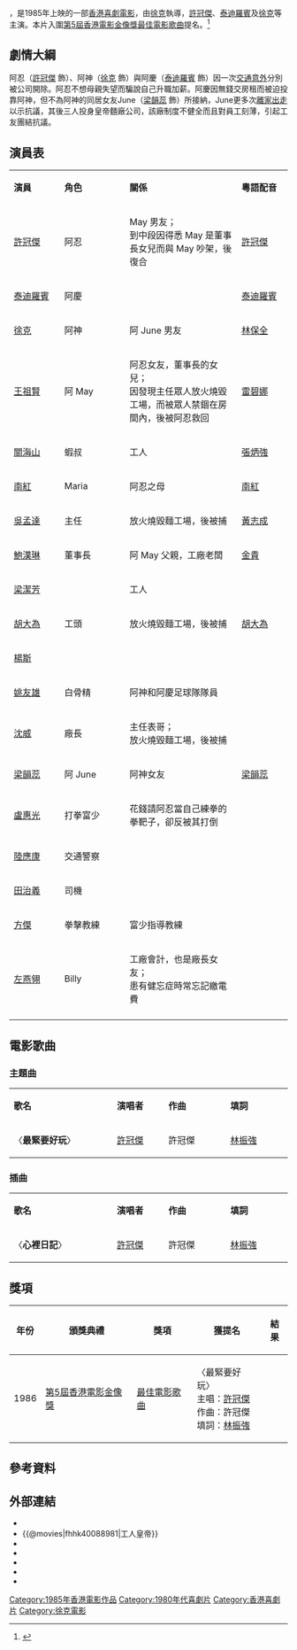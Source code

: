 {{noteTA
|T=zh-tw:工人皇帝; zh-hk:打工皇帝; zh-hans:打工皇帝;
|1=zh-tw:工人皇帝; zh-hk:打工皇帝; zh-hans:打工皇帝;
}}
{{Infobox Film
| name           = 打工皇帝
| original_name  = ''{{lang|en|Working Class}}''<br>''{{lang|en|King Worker}}''
| image          = TEDDYROBIN.JPG|150px
| amg_id         = 120235
| imdb_id        = tt0088981
| writer         = [[陳敢權|陳敢權]]
| starring       = [[許冠傑|許冠傑]]<br>[[泰迪羅賓|泰迪羅賓]]<br>[[徐克|徐克]]<br>[[王祖賢|王祖賢]]<br>[[關海山|關海山]]<br>[[南紅|南紅]]<br>[[吳孟達|吳孟達]]
| director       = [[徐克|徐克]]
| producer       = 
| producer_2     = 禤嘉珍、馬賢良、黎永強
| cinematography = [[陳俊傑|陳俊傑]]
| editing        = [[胡大為|胡大為]]
| music          = [[泰迪羅賓|泰迪羅賓]]、[[許冠傑|許冠傑]]
| maintheme = 〈最緊要好玩〉／[[許冠傑|許冠傑]]
| runtime        = 99 分鐘
| studio         = 新藝城影業有限公司
| distributor    = 金公主娛樂有限公司
| rate           = {{BHKG}}：I
| released       = {{BHKG}}：{{film date|1985|8|10}}{{TWN}}：{{start date|1985|10|19}}
| country        = {{英屬香港電影}}
| language       = [[粵語|粵語]]
| gross          = 香港：[[HK$|HK$]] 16,931,337.00<ref>{{cite web |url=http://www.boxofficecn.com/hkboxoffice1985 |title=1985 香港票房 |publisher=中國電影票房榜|accessdate=2021-05-28 |archive-date=2020-01-05 |archive-url=https://web.archive.org/web/20200105115127/http://www.boxofficecn.com/hkboxoffice1985 |dead-url=yes }}</ref><br>台灣：NT$ 4,883,860.00<ref>{{cite web |url=http://cinema.nccu.edu.tw/BOX/3A/3A85.HTM |title=1985年台灣票房|work=台灣電影資料庫 |access-date=2021-05-09|archive-url=https://web.archive.org/web/20080618233002/http://cinema.nccu.edu.tw/BOX/3A/3A85.HTM |archive-date=2008-06-18 |dead-url=yes}}</ref>
| hk_name        = 《打工皇帝》
| tw_name        = 《工人皇帝》
}}

{{engname|《打工皇帝》|''Working Class''}}，是1985年上映的一部[[香港電影|香港喜劇電影]]，由[[徐克|徐克]]執導，[[許冠傑|許冠傑]]、[[泰迪羅賓|泰迪羅賓]]及[[徐克|徐克]]等主演。本片入圍[[第5屆香港電影金像獎|第5屆香港電影金像獎]][[香港電影金像獎最佳原創電影歌曲|最佳電影歌曲]]提名。<ref>{{cite web|url=http://www.hkfaa.com/winnerlist05.html|title=第5屆香港電影金像獎提名及得獎名單|publisher=香港電影金像獎|accessdate=2021-04-24|archive-date=2019-04-14|archive-url=https://web.archive.org/web/20190414083703/http://www.hkfaa.com/winnerlist05.html|dead-url=no}}</ref>

== 劇情大綱 ==
阿忍（[[許冠傑|許冠傑]]	飾）、阿神（[[徐克|徐克]] 飾）與阿慶（[[泰迪羅賓|泰迪羅賓]] 飾）因一次[[交通意外|交通意外]]分別被公司開除。阿忍不想母親失望而騙說自己升職加薪。阿慶因無錢交房租而被迫投靠阿神，但不為阿神的同居女友June（[[梁韻蕊|梁韻蕊]] 飾）所接納，June更多次[[離家出走|離家出走]]以示抗議，其後三人投身皇帝麵廠公司，該廠制度不健全而且對員工刻薄，引起工友團結抗議。

==演員表==
{|class="wikitable" width="56%"
|- style="background:cornflowerblue; color:white" align=center
|style="width:2%"|'''演員'''||style="width:2%"|'''角色'''||style="width:5%"|'''關係''' ||style="width:2%"|'''粵語配音'''
|-
| [[許冠傑|許冠傑]] || 阿忍 || May 男友；<br>到中段因得悉 May 是董事長女兒而與 May 吵架，後復合 ||  [[許冠傑|許冠傑]]
|-
| [[泰迪羅賓|泰迪羅賓]]|| 阿慶 ||     || [[泰迪羅賓|泰迪羅賓]]
|-
| [[徐克|徐克]] || 阿神 || 阿 June 男友 || [[林保全|林保全]]
|-
| [[王祖賢|王祖賢]] || 阿 May || 阿忍女友，董事長的女兒；<br>因發現主任眾人放火燒毀工場，而被眾人禁錮在房間內，後被阿忍救回 || [[雷碧娜|雷碧娜]]
|-
| [[關海山|關海山]] || 蝦叔 || 工人 || [[張炳強|張炳強]]
|-
| [[南紅|南紅]] || Maria || 阿忍之母 ||  [[南紅|南紅]]
|-
| [[吳孟達|吳孟達]] || 主任 || 放火燒毀麵工場，後被捕 || [[黃志成|黃志成]]
|-
| [[鮑漢琳|鮑漢琳]] || 董事長 || 阿 May 父親，工廠老闆 || [[金貴|金貴]]
|-
| [[梁潔芳|梁潔芳]]||  || 工人 || 
|-
| [[胡大為|胡大為]] || 工頭 || 放火燒毀麵工場，後被捕 || [[胡大為|胡大為]]
|-
| [[楊斯|楊斯]]||  ||  || 
|-
| [[姚友雄|姚友雄]] || 白骨精 || 阿神和阿慶足球隊隊員 ||
|-
| [[沈威|沈威]] || 廠長 || 主任表哥；<br>放火燒毀麵工場，後被捕 ||
|-
| [[梁韻蕊|梁韻蕊]] || 阿 June || 阿神女友 || [[梁韻蕊|梁韻蕊]]
|-
| [[盧惠光|盧惠光]] || 打拳富少 || 花錢請阿忍當自己練拳的拳靶子，卻反被其打倒 || 
|-
| [[陸應康|陸應康]] || 交通警察 ||  ||
|-
| [[田治義|田治義]] || 司機 ||  ||
|-
| [[方傑|方傑]] || 拳擊教練 || 富少指導教練 ||
|-
| [[左燕翎|左燕翎]] || Billy || 工廠會計，也是廠長女友；<br>患有健忘症時常忘記繳電費  ||
|-
|}

== 電影歌曲 ==
=== 主題曲 ===
{|class="wikitable" style="text-align:center;width:50%"
|- style="width:100%; background:grey; color:snow"
|style="width:20%"|'''歌名'''||style="width:10%"|'''演唱者'''||style="width:12%"|'''作曲'''||style="width:12%"|'''填詞'''
|-
| 〈'''最緊要好玩'''〉 || [[許冠傑|許冠傑]] || 許冠傑 || [[林振強|林振強]]
|}

=== 插曲 ===
{|class="wikitable" style="text-align:center;width:50%"
|- style="width:100%; background:grey; color:snow"
|style="width:20%"|'''歌名'''||style="width:10%"|'''演唱者'''||style="width:12%"|'''作曲'''||style="width:12%"|'''填詞'''
|-
| 〈'''心裡日記'''〉 || [[許冠傑|許冠傑]] || 許冠傑 || [[林振強|林振強]]
|}

== 獎項 ==
{| class="wikitable"
|-
! 年份
! 頒獎典禮
! 獎項
! 獲提名
! 結果
|-	
|1986
|[[第5屆香港電影金像獎|第5屆香港電影金像獎]]
|[[香港電影金像獎最佳原創電影歌曲|最佳電影歌曲]]
|〈最緊要好玩〉<br>主唱：[[許冠傑|許冠傑]]<br>作曲：許冠傑<br>填詞：[[林振強|林振強]]
|{{nom}}
|}

== 參考資料 ==
{{reflist}}

== 外部連結 ==
*{{hkmdb title|6714}}
*{{@movies|fhhk40088981|工人皇帝}}
*{{douban}}
*{{Mtime|23847}}
*{{Amg movie|120235}}
*{{rotten-tomatoes|working_class}}
*{{imdb title|0088981}}
{{徐克}}
{{許冠傑}}
[[Category:1985年香港電影作品|Category:1985年香港電影作品]]
[[Category:1980年代喜劇片|Category:1980年代喜劇片]]
[[Category:香港喜劇片|Category:香港喜劇片]]
[[Category:徐克電影|Category:徐克電影]]